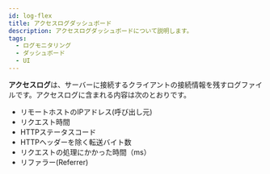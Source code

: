 ```yaml
---
id: log-flex
title: アクセスログダッシュボード
description: アクセスログダッシュボードについて説明します。
tags:
  - ログモニタリング
  - ダッシュボード
  - UI
---
```


<!-- 현재 11번가 전용이라 제외 -->

**アクセスログ**は、サーバーに接続するクライアントの接続情報を残すログファイルです。アクセスログに含まれる内容は次のとおりです。 

-   リモートホストのIPアドレス(呼び出し元)
-   リクエスト時間
-   HTTPステータスコード
-   HTTPヘッダーを除く転送バイト数
-   リクエストの処理にかかった時間（ms）
-   リファラー(Referrer)
